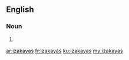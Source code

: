 ==English==

===Noun===
{{head|en|plural}}

# {{plural of|izakaya|lang=en|nocat=1}}

[[ar:izakayas]]
[[fr:izakayas]]
[[ku:izakayas]]
[[my:izakayas]]